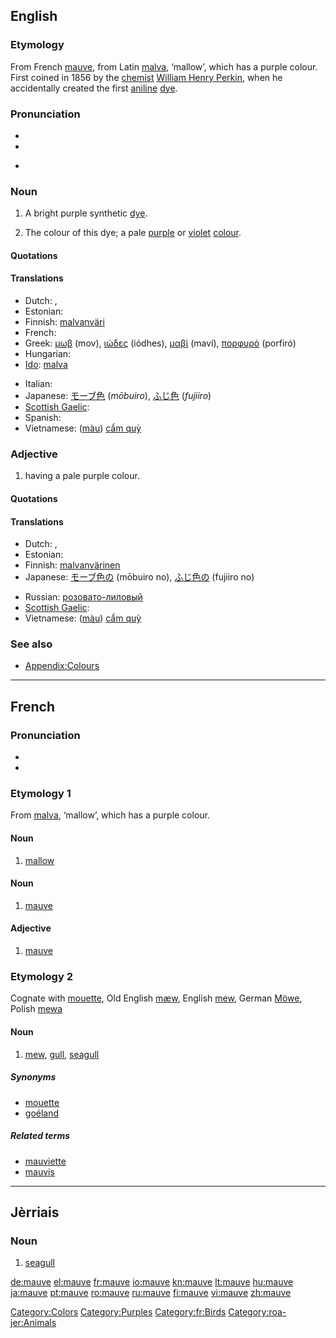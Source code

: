 {{was wotd|2006|May|3}}
{{wikipedia}}
==English==

===Etymology===
From French [[mauve#French|mauve]], from Latin [[malva]], ‘mallow’, which has a purple colour. First coined in 1856 by the [[chemist]] [[w:William Henry Perkin|William Henry Perkin]], when he accidentally created the first [[aniline]] [[dye]].

===Pronunciation===
* {{IPA|/mɔv/|/moʊv/|/məʊv/}}
* {{audio|en-us-mauve.ogg|Audio (US)}}
* {{audio|en-us-mauve2.ogg|Audio (US) (alternate)}}
*: {{rhymes|əʊv}}

===Noun===
{{en-noun}}

# {{historical}} A bright purple synthetic [[dye]].
# The colour of this dye; a pale [[purple]] or [[violet]] [[color|colour]].
#: {{color panel|E0B0FF}}

====Quotations====
{{seeCites}}

====Translations====
{{trans-top|dye}}
{{trans-mid}}
{{trans-bottom}}

{{trans-top|colour}}
* Dutch: {{t-|nl|mauve|n}}, {{t+|nl|paars|n}}
* Estonian: {{t|et|kahvatulilla}}
* Finnish: [[malvanväri]]
* French: {{t+|fr|mauve|m}}
* Greek: [[μωβ]] (mov), [[ιώδες]] (iódhes), [[μαβί]] (maví), [[πορφυρό]] (porfiró)
* Hungarian: {{t|hu|mályva}}
* [[Ido]]: [[malva]]
{{trans-mid}}
* Italian: {{t-|it|malva}}
* Japanese: [[モーブ色]] (''mōbuiro''), [[ふじ色]] (''fujiiro'')
* [[Scottish Gaelic]]: {{t-|gd|liath-phurpur|m|xs=Scottish Gaelic}}
* Spanish: {{t+|es|malva}}
* Vietnamese: ([[màu]]) [[cẩm quỳ]]
{{trans-bottom}}

===Adjective===
{{en-adj}}

# having a pale purple colour.

====Quotations====
{{seeCites}}

====Translations====
{{trans-top|colour}}
* Dutch: {{t-|nl|mauve}}, {{t+|nl|paars}}
* Estonian: {{t|et|kahvatulilla}}
* Finnish: [[malvanvärinen]]
* Japanese: [[モーブ色]]の (mōbuiro no), [[ふじ色]]の (fujiiro no)
{{trans-mid}}
* Russian: [[розовато-лиловый]]
* [[Scottish Gaelic]]: {{t-|gd|liath-phurpur|xs=Scottish Gaelic}}
* Vietnamese: ([[màu]]) [[cẩm quỳ]]
{{trans-bottom}}

===See also===
* [[Appendix:Colours]]

[[Category:Colors]]
[[Category:Purples]]

----

==French==

===Pronunciation===
* {{audio|Fr-mauve.ogg|audio}}
* {{IPA|/mov/|lang=fr}}

===Etymology 1===
From {{etyl|la|fr}} [[malva]], ‘mallow’, which has a purple colour.

====Noun====
{{fr-noun|f}}

# [[mallow]]

====Noun====
{{fr-noun|m}}

# [[mauve#English|mauve]]

====Adjective====
{{fr-adj-mf}}

# [[mauve#English|mauve]]

===Etymology 2===
Cognate with [[mouette]], Old English [[mæw]], English [[mew]], German [[Möwe]], Polish [[mewa]]

====Noun====
{{fr-noun|f}}

# [[mew]], [[gull]], [[seagull]]

=====Synonyms=====
* [[mouette]]
* [[goéland]]

=====Related terms=====
* [[mauviette]]
* [[mauvis]]

[[Category:fr:Birds]]

----

==Jèrriais==

===Noun===
{{infl|roa-jer|noun}} {{g|Jèrriais}}

# [[seagull]]

[[Category:roa-jer:Animals]]

[[de:mauve]]
[[el:mauve]]
[[fr:mauve]]
[[io:mauve]]
[[kn:mauve]]
[[lt:mauve]]
[[hu:mauve]]
[[ja:mauve]]
[[pt:mauve]]
[[ro:mauve]]
[[ru:mauve]]
[[fi:mauve]]
[[vi:mauve]]
[[zh:mauve]]